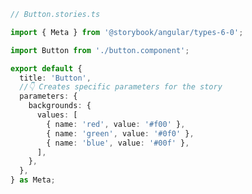 ```ts
// Button.stories.ts

import { Meta } from '@storybook/angular/types-6-0';

import Button from './button.component';

export default {
  title: 'Button',
  //👇 Creates specific parameters for the story
  parameters: {
    backgrounds: {
      values: [
        { name: 'red', value: '#f00' },
        { name: 'green', value: '#0f0' },
        { name: 'blue', value: '#00f' },
      ],
    },
  },
} as Meta;
```

